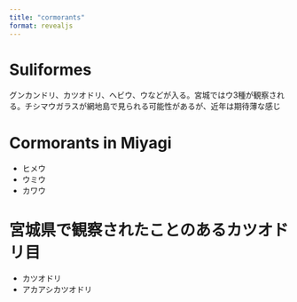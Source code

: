---
title: "cormorants"
format: revealjs
---

# Suliformes

グンカンドリ、カツオドリ、ヘビウ、ウなどが入る。宮城ではウ3種が観察される。チシマウガラスが網地島で見られる可能性があるが、近年は期待薄な感じ

# Cormorants in Miyagi
-   ヒメウ
-   ウミウ
-   カワウ

# 宮城県で観察されたことのあるカツオドリ目
-   カツオドリ
-   アカアシカツオドリ